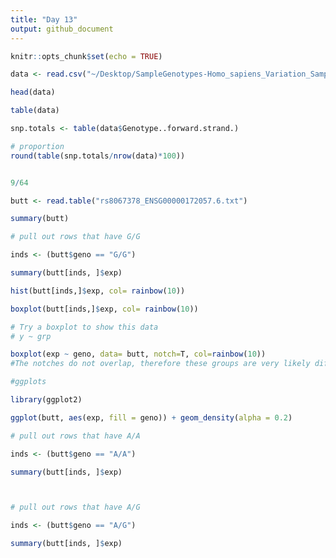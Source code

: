 ```yaml
---
title: "Day 13"
output: github_document
---
```


```r
knitr::opts_chunk$set(echo = TRUE)
```
```r
data <- read.csv("~/Desktop/SampleGenotypes-Homo_sapiens_Variation_Sample_rs8067378.csv", header = T)
```


```r
head(data)
```
```r
table(data)
```

```r
snp.totals <- table(data$Genotype..forward.strand.)

```

```r

# proportion 
round(table(snp.totals/nrow(data)*100))


9/64
```

```r
butt <- read.table("rs8067378_ENSG00000172057.6.txt")
```
```r
summary(butt)
```

```r
# pull out rows that have G/G

inds <- (butt$geno == "G/G")

summary(butt[inds, ]$exp)

hist(butt[inds,]$exp, col= rainbow(10))

boxplot(butt[inds,]$exp, col= rainbow(10))

# Try a boxplot to show this data
# y ~ grp 

boxplot(exp ~ geno, data= butt, notch=T, col=rainbow(10))
#The notches do not overlap, therefore these groups are very likely different 

#ggplots 

library(ggplot2)

ggplot(butt, aes(exp, fill = geno)) + geom_density(alpha = 0.2)

```

```r
# pull out rows that have A/A

inds <- (butt$geno == "A/A")

summary(butt[inds, ]$exp)




```

```r
# pull out rows that have A/G

inds <- (butt$geno == "A/G")

summary(butt[inds, ]$exp)


```


